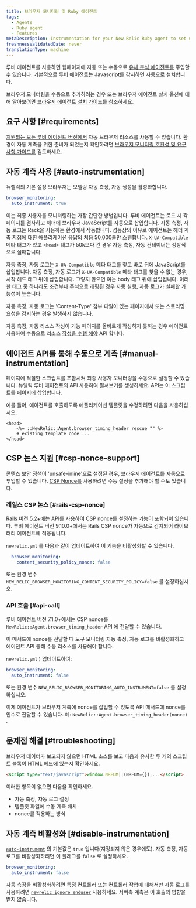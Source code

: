 ```yaml
---
title: 브라우저 모니터링 및 Ruby 에이전트
tags:
  - Agents
  - Ruby agent
  - Features
metaDescription: Instrumentation for your New Relic Ruby agent to set up New Relic browser monitoring.
freshnessValidatedDate: never
translationType: machine
---
```


루비 에이전트를 사용하면 웹페이지에 자동 또는 수동으로 [유체 분석 에이전트를](/docs/browser/new-relic-browser/getting-started/introduction-new-relic-browser) 주입할 수 있습니다. 기본적으로 루비 에이전트는 Javascript를 감지하면 자동으로 <InlinePopover type="browser"/>설치합니다.

브라우저 모니터링을 수동으로 추가하려는 경우 또는 브라우저 에이전트 설치 옵션에 대해 알아보려면 [브라우저 에이전트 설치 가이드를 참조하세요](/docs/browser/new-relic-browser/installation/install-new-relic-browser-agent).

## 요구 사항 [#requirements]

[지원되는 모든 루비 에이전트 버전에서](/docs/apm/agents/ruby-agent/getting-started/ruby-agent-eol-policy/) 자동 브라우저 리소스를 사용할 수 있습니다. 환경이 자동 계측을 위한 준비가 되었는지 확인하려면 [브라우저 모니터링 호환성 및 요구 사항 가이드를](/docs/browser/new-relic-browser/getting-started/compatibility-requirements-browser-monitoring) 검토하세요.

## 자동 계측 사용 [#auto-instrumentation]

뉴렐릭의 기본 설정 브라우저는 모델링 자동 측정, 자동 생성을 활성화합니다.

```yaml
browser_monitoring:
  auto_instrument: true
```

이는 최종 사용자를 모니터링하는 가장 간단한 방법입니다. 루비 에이전트는 로드 시 각 페이지를 검사하고 헤더에 브라우저 JavaScript를 자동으로 삽입합니다. 자동 측정, 자동 로그는 Rack을 사용하는 환경에서 작동합니다. 성능상의 이유로 에이전트는 헤더 계측 지점에 대한 애플리케이션 응답의 처음 50,000줄만 스캔합니다. `X-UA-Compatible` 메타 태그가 있고 `<head>` 태그가 50k보다 긴 경우 자동 측정, 자동 컨테이너는 정상적으로 실패합니다.

자동 측정, 자동 로그는 `X-UA-Compatible` 메타 태그를 찾고 바로 뒤에 JavaScript를 삽입합니다. 자동 측정, 자동 로그가 `X-UA-Compatible` 메타 태그를 찾을 수 없는 경우, 시작 헤드 태그 뒤에 삽입합니다. 그렇지 않으면 여는 body 태그 뒤에 삽입됩니다. 이러한 태그 중 하나라도 조건부나 주석으로 래핑된 경우 자동 실행, 자동 로그가 실패할 가능성이 높습니다.

자동 측정, 자동 로그는 'Content-Type' 첨부 파일이 있는 페이지에서 또는 스트리밍 요청을 감지하는 경우 발생하지 않습니다.

자동 측정, 자동 리소스 작성이 기능 페이지를 올바르게 작성하지 못하는 경우 에이전트 사용하여 수동으로 리소스 [작성을 수행 해야](#manual-instrumentation) API 합니다.

## 에이전트 API를 통해 수동으로 계측 [#manual-instrumentation]

페이지에 적절한 스크립트를 포함시켜 최종 사용자 모니터링을 수동으로 설정할 수 있습니다. 뉴렐릭 루비 에이전트의 API 사용하여 펼쳐보기를 생성하세요. API는 이 스크립트를 페이지에 삽입합니다.

예를 들어, 에이전트를 호출하도록 애플리케이션 템플릿을 수정하려면 다음을 사용하십시오.

```erb
<head>
    <%= ::NewRelic::Agent.browser_timing_header rescue "" %>
    # existing template code ...
</head>
```

## CSP 논스 지원 [#csp-nonce-support]

콘텐츠 보안 정책이 'unsafe-inline'으로 설정된 경우, 브라우저 에이전트를 자동으로 투입할 수 있습니다. [CSP Nonce를](https://content-security-policy.com/nonce/) 사용하려면 수동 설정을 추가해야 할 수도 있습니다.

### 레일스 CSP 논스 [#rails-csp-nonce]

[Rails 버전 5.2+에는](https://guides.rubyonrails.org/security.html#adding-a-nonce) API를 사용하여 CSP nonce를 설정하는 기능이 포함되어 있습니다. 루비 에이전트 버전 9.10.0+에서는 Rails CSP nonce가 자동으로 감지되어 라이브러리 에이전트에 적용됩니다.

`newrelic.yml` 를 다음과 같이 업데이트하여 이 기능을 비활성화할 수 있습니다.

```yaml
  browser_monitoring:
    content_security_policy_nonce: false
```

또는 환경 변수 `NEW_RELIC_BROWSER_MONITORING_CONTENT_SECURITY_POLICY=false` 를 설정하십시오.

### API 호출 [#api-call]

루비 에이전트 버전 7.1.0+에서는 CSP nonce를 `NewRelic::Agent.browser_timing_header` API 에 전달할 수 있습니다.

이 메서드에 nonce를 전달할 때 도구 모니터링 자동 측정, 자동 로그를 비활성화하고 에이전트 API 통해 수동 리소스를 사용해야 합니다.

`newrelic.yml` ) 업데이트하여:

```yaml
browser_monitoring:
  auto_instrument: false
```

또는 환경 변수 `NEW_RELIC_BROWSER_MONITORING_AUTO_INSTRUMENT=false` 를 설정하십시오.

이제 에이전트가 브라우저 계측에 nonce를 삽입할 수 있도록 API 메서드에 nonce를 인수로 전달할 수 있습니다. 예: `NewRelic::Agent.browser_timing_header(nonce)` .

## 문제점 해결 [#troubleshooting]

브라우저 데이터가 보고되지 않으면 HTML 소스를 보고 다음과 유사한 두 개의 스크립트 블록이 HTML 헤드에 있는지 확인하세요.

```html
<script type="text/javascript">window.NREUM||(NREUM={});...</script>
```

이러한 항목이 없으면 다음을 확인하세요.

* 자동 측정, 자동 로그 설정
* 템플릿 파일에 수동 계측 배치
* nonce를 적용하는 방식

## 자동 계측 비활성화 [#disable-instrumentation]

[`auto-instrument`](/docs/apm/agents/ruby-agent/configuration/ruby-agent-configuration/#browser-monitoring) 의 기본값은 `true` 입니다(지정되지 않은 경우에도). 자동 측정, 자동 로그를 비활성화하려면 이 플래그를 `false` 로 설정하세요.

```yaml
browser_monitoring:
  auto_instrument: false
```

자동 측정을 비활성화하려면 특정 컨트롤러 또는 컨트롤러 작업에 대해서만 자동 로그를 사용하려면 [`newrelic_ignore_enduser`](/docs/agents/ruby-agent/installation-configuration/ignoring-specific-transactions#page-load-timing-rum) 사용하세요. 서버측 계측은 이 호출의 영향을 받지 않습니다.